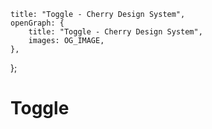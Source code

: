 
	title: "Toggle - Cherry Design System",
	openGraph: {
		title: "Toggle - Cherry Design System",
		images: OG_IMAGE,
	},
};

# Toggle
